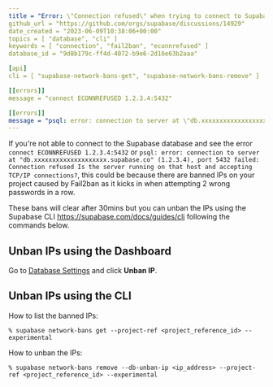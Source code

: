 ```yaml
---
title = "Error: \"Connection refused\" when trying to connect to Supabase database"
github_url = "https://github.com/orgs/supabase/discussions/14929"
date_created = "2023-06-09T10:38:06+00:00"
topics = [ "database", "cli" ]
keywords = [ "connection", "fail2ban", "econnrefused" ]
database_id = "9d8b179c-ff4d-4072-b9e6-2d16e63b2aaa"

[api]
cli = [ "supabase-network-bans-get", "supabase-network-bans-remove" ]

[[errors]]
message = "connect ECONNREFUSED 1.2.3.4:5432"

[[errors]]
message = "psql: error: connection to server at \"db.xxxxxxxxxxxxxxxxxxxx.supabase.co\" (1.2.3.4), port 5432 failed: Connection refused Is the server running on that host and accepting TCP/IP connections?"
---
```


If you're not able to connect to the Supabase database and see the error `connect ECONNREFUSED 1.2.3.4:5432` or `psql: error: connection to server at "db.xxxxxxxxxxxxxxxxxxxx.supabase.co" (1.2.3.4), port 5432 failed: Connection refused
Is the server running on that host and accepting TCP/IP connections?`, this could be because there are banned IPs on your project caused by Fail2ban as it kicks in when attempting 2 wrong passwords in a row.

These bans will clear after 30mins but you can unban the IPs using the Supabase CLI https://supabase.com/docs/guides/cli following the commands below.

## Unban IPs using the Dashboard

Go to [Database Settings](https://supabase.com/dashboard/project/_/database/settings#banned-ips) and click **Unban IP**.

## Unban IPs using the CLI

How to list the banned IPs:

```
% supabase network-bans get --project-ref <project_reference_id> --experimental
```

How to unban the IPs:

```
% supabase network-bans remove --db-unban-ip <ip_address> --project-ref <project_reference_id> --experimental
```

